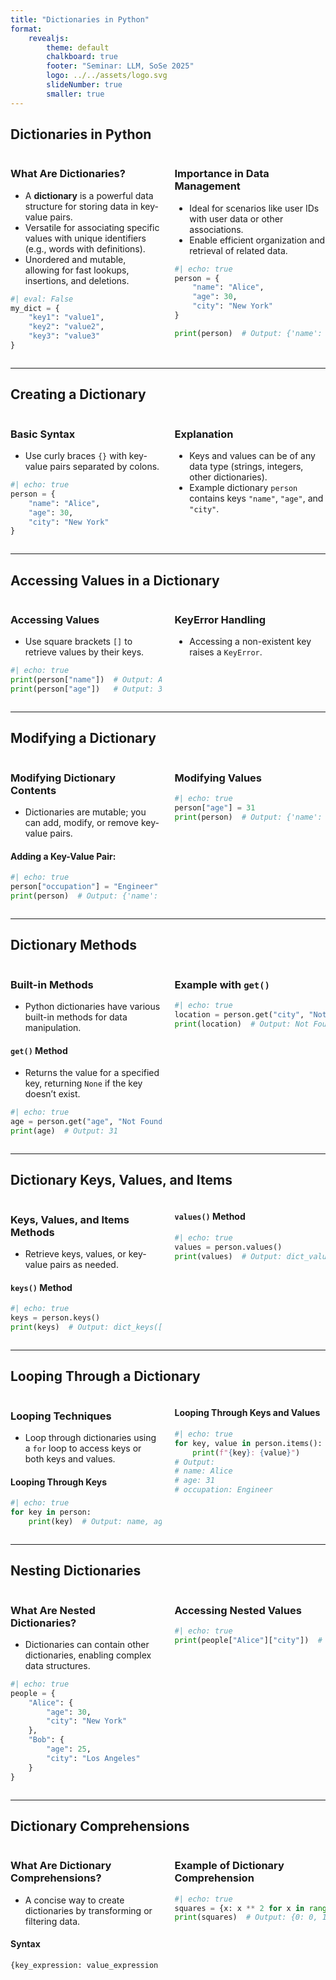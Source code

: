 ```yaml
---
title: "Dictionaries in Python"
format: 
    revealjs:
        theme: default
        chalkboard: true
        footer: "Seminar: LLM, SoSe 2025"
        logo: ../../assets/logo.svg
        slideNumber: true
        smaller: true
---
```


## Dictionaries in Python

:::{.columns}
::: {.column width="50%"}
### What Are Dictionaries?
- A **dictionary** is a powerful data structure for storing data in key-value pairs.
- Versatile for associating specific values with unique identifiers (e.g., words with definitions).
- Unordered and mutable, allowing for fast lookups, insertions, and deletions.

```python
#| eval: False
my_dict = {
    "key1": "value1",
    "key2": "value2",
    "key3": "value3"
}
```
:::
::: {.column width="50%" .fragment}
### Importance in Data Management
- Ideal for scenarios like user IDs with user data or other associations.
- Enable efficient organization and retrieval of related data.
```python
#| echo: true
person = {
    "name": "Alice",
    "age": 30,
    "city": "New York"
}

print(person)  # Output: {'name': 'Alice', 'age': 30, 'city': 'New York'}
```
:::
:::

---

## Creating a Dictionary

:::{.columns}
::: {.column width="50%"}
### Basic Syntax
- Use curly braces `{}` with key-value pairs separated by colons.

```python
#| echo: true
person = {
    "name": "Alice",
    "age": 30,
    "city": "New York"
}
```
:::
::: {.column width="50%" .fragment}
### Explanation
- Keys and values can be of any data type (strings, integers, other dictionaries).
- Example dictionary `person` contains keys `"name"`, `"age"`, and `"city"`.
:::
:::

---

## Accessing Values in a Dictionary

:::{.columns}
::: {.column width="50%"}
### Accessing Values
- Use square brackets `[]` to retrieve values by their keys.

```python
#| echo: true
print(person["name"])  # Output: Alice
print(person["age"])   # Output: 30
```
:::
::: {.column width="50%" .fragment}
### KeyError Handling
- Accessing a non-existent key raises a `KeyError`.
:::
:::

---

## Modifying a Dictionary

:::{.columns}
::: {.column width="50%"}
### Modifying Dictionary Contents
- Dictionaries are mutable; you can add, modify, or remove key-value pairs.

#### Adding a Key-Value Pair:
```python
#| echo: true
person["occupation"] = "Engineer"
print(person)  # Output: {'name': 'Alice', 'age': 30, 'city': 'New York', 'occupation': 'Engineer'}
```
:::
::: {.column width="50%" .fragment}
### Modifying Values
```python
#| echo: true
person["age"] = 31
print(person)  # Output: {'name': 'Alice', 'age': 31, 'city': 'New York', 'occupation': 'Engineer'}
```
:::
:::

---

## Dictionary Methods

:::{.columns}
::: {.column width="50%"}
### Built-in Methods
- Python dictionaries have various built-in methods for data manipulation.

#### `get()` Method
- Returns the value for a specified key, returning `None` if the key doesn't exist.

```python
#| echo: true
age = person.get("age", "Not Found")
print(age)  # Output: 31
```
:::
::: {.column width="50%" .fragment}
### Example with `get()`
```python
#| echo: true
location = person.get("city", "Not Found")
print(location)  # Output: Not Found
```
:::
:::

---

## Dictionary Keys, Values, and Items

:::{.columns}
::: {.column width="50%"}
### Keys, Values, and Items Methods
- Retrieve keys, values, or key-value pairs as needed.

#### `keys()` Method
```python
#| echo: true
keys = person.keys()
print(keys)  # Output: dict_keys(['name', 'age', 'occupation'])
```
:::
::: {.column width="50%" .fragment}
#### `values()` Method
```python
#| echo: true
values = person.values()
print(values)  # Output: dict_values(['Alice', 31, 'Engineer'])
```
:::
:::

---

## Looping Through a Dictionary

:::{.columns}
::: {.column width="50%"}
### Looping Techniques
- Loop through dictionaries using a `for` loop to access keys or both keys and values.

#### Looping Through Keys
```python
#| echo: true
for key in person:
    print(key)  # Output: name, age, occupation
```
:::
::: {.column width="50%" .fragment}
#### Looping Through Keys and Values
```python
#| echo: true
for key, value in person.items():
    print(f"{key}: {value}")
# Output:
# name: Alice
# age: 31
# occupation: Engineer
```
:::
:::

---

## Nesting Dictionaries

:::{.columns}
::: {.column width="50%"}
### What Are Nested Dictionaries?
- Dictionaries can contain other dictionaries, enabling complex data structures.

```python
#| echo: true
people = {
    "Alice": {
        "age": 30,
        "city": "New York"
    },
    "Bob": {
        "age": 25,
        "city": "Los Angeles"
    }
}
```
:::
::: {.column width="50%" .fragment}
### Accessing Nested Values
```python
#| echo: true
print(people["Alice"]["city"])  # Output: New York
```
:::
:::

---

## Dictionary Comprehensions

:::{.columns}
::: {.column width="50%"}
### What Are Dictionary Comprehensions?
- A concise way to create dictionaries by transforming or filtering data.

#### Syntax
```python
{key_expression: value_expression for item in iterable if condition}
```
:::
::: {.column width="50%" .fragment}
### Example of Dictionary Comprehension
```python
#| echo: true
squares = {x: x ** 2 for x in range(5)}
print(squares)  # Output: {0: 0, 1: 1, 2: 4, 3: 9, 4: 16}
```
:::
:::
